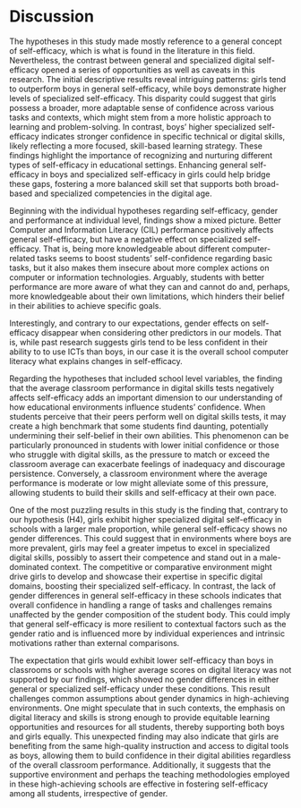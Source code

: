 # Discussion

The hypotheses in this study made mostly reference to a general concept of self-efficacy, which is what is found in the literature in this field. Nevertheless, the contrast between general and specialized digital self-efficacy opened a series of opportunities as well as caveats in this research. The initial descriptive results reveal intriguing patterns: girls tend to outperform boys in general self-efficacy, while boys demonstrate higher levels of specialized self-efficacy. This disparity could suggest that girls possess a broader, more adaptable sense of confidence across various tasks and contexts, which might stem from a more holistic approach to learning and problem-solving. In contrast, boys’ higher specialized self-efficacy indicates stronger confidence in specific technical or digital skills, likely reflecting a more focused, skill-based learning strategy. These findings highlight the importance of recognizing and nurturing different types of self-efficacy in educational settings. Enhancing general self-efficacy in boys and specialized self-efficacy in girls could help bridge these gaps, fostering a more balanced skill set that supports both broad-based and specialized competencies in the digital age. 

Beginning with the individual hypotheses regarding self-efficacy, gender and performance at individual level, findings show a mixed picture. Better Computer and Information Literacy (CIL) performance positively affects general self-efficacy, but have a negative effect on specialized self-efficacy. That is, being more knowledgeable about different computer-related tasks seems to boost students’ self-confidence regarding basic tasks, but it also makes them insecure about more complex actions on computer or information technologies. Arguably, students with better performance are more aware of what they can and cannot do and, perhaps, more knowledgeable about their own limitations, which  hinders their belief in their abilities to achieve specific goals. 

Interestingly, and contrary to our expectations, gender effects on self-efficacy disappear when considering other predictors in our models. That is, while past research suggests girls tend to be less confident in their ability to to use ICTs than boys, in our case it is the overall school computer literacy what explains changes in self-efficacy.

Regarding the hypotheses that included school level variables, the finding that the average classroom performance in digital skills tests negatively affects self-efficacy adds an important dimension to our understanding of how educational environments influence students’ confidence. When students perceive that their peers perform well on digital skills tests, it may create a high benchmark that some students find daunting, potentially undermining their self-belief in their own abilities. This phenomenon can be particularly pronounced in students with lower initial confidence or those who struggle with digital skills, as the pressure to match or exceed the classroom average can exacerbate feelings of inadequacy and discourage persistence. Conversely, a classroom environment where the average performance is moderate or low might alleviate some of this pressure, allowing students to build their skills and self-efficacy at their own pace.

One of the most puzzling results in this study is the finding that, contrary to our hypothesis (H4), girls exhibit higher specialized digital self-efficacy in schools with a larger male proportion, while general self-efficacy shows no gender differences. This could suggest that in environments where boys are more prevalent, girls may feel a greater impetus to excel in specialized digital skills, possibly to assert their competence and stand out in a male-dominated context. The competitive or comparative environment might drive girls to develop and showcase their expertise in specific digital domains, boosting their specialized self-efficacy. In contrast, the lack of gender differences in general self-efficacy in these schools indicates that overall confidence in handling a range of tasks and challenges remains unaffected by the gender composition of the student body. This could imply that general self-efficacy is more resilient to contextual factors such as the gender ratio and is influenced more by individual experiences and intrinsic motivations rather than external comparisons.

The expectation that girls would exhibit lower self-efficacy than boys in classrooms or schools with higher average scores on digital literacy was not supported by our findings, which showed no gender differences in either general or specialized self-efficacy under these conditions. This result challenges common assumptions about gender dynamics in high-achieving environments. One might speculate that in such contexts, the emphasis on digital literacy and skills is strong enough to provide equitable learning opportunities and resources for all students, thereby supporting both boys and girls equally. This unexpected finding may also indicate that girls are benefiting from the same high-quality instruction and access to digital tools as boys, allowing them to build confidence in their digital abilities regardless of the overall classroom performance. Additionally, it suggests that the supportive environment and perhaps the teaching methodologies employed in these high-achieving schools are effective in fostering self-efficacy among all students, irrespective of gender.
